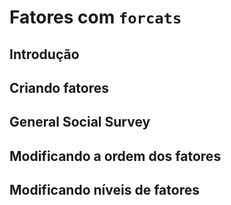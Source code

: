 # Fatores com `forcats`

## Introdução

## Criando fatores

## General Social Survey

## Modificando a ordem dos fatores

## Modificando níveis de fatores